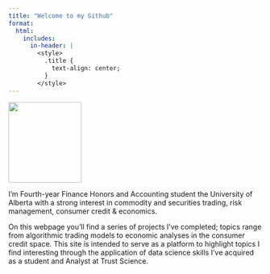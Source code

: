 ```yaml
---
title: "Welcome to my Github"
format: 
  html:
    includes:
      in-header: |
        <style>
          .title { 
            text-align: center; 
          }
        </style>
---
```


<img src="pfp.JPG" width="145.3465" height="160" fig-align="center">

I'm Fourth-year Finance Honors and Accounting student the University of Alberta with a strong interest in commodity and securities trading, risk management, consumer credit & economics.

On this webpage you'll find a series of projects I've completed; topics range from algorithmic trading models to economic analyses in the consumer credit space. This site is intended to serve as a platform to highlight topics I find interesting through the application of data science skills I've acquired as a student and Analyst at Trust Science.



